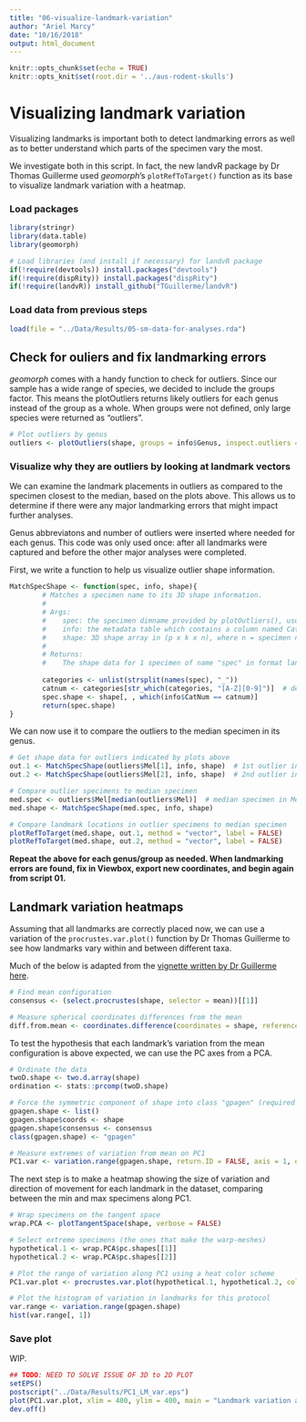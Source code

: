 ```yaml
---
title: "06-visualize-landmark-variation"
author: "Ariel Marcy"
date: "10/16/2018"
output: html_document
---
```


```r
knitr::opts_chunk$set(echo = TRUE)
knitr::opts_knit$set(root.dir = '../aus-rodent-skulls')
```

# Visualizing landmark variation
Visualizing landmarks is important both to detect landmarking errors as well as to better understand which parts of the specimen vary the most. 

We investigate both in this script. In fact, the new landvR package by Dr Thomas Guillerme used _geomorph_'s `plotRefToTarget()` function as its base to visualize landmark variation with a heatmap.

### Load packages
```r
library(stringr)
library(data.table)
library(geomorph)

# Load libraries (and install if necessary) for landvR package
if(!require(devtools)) install.packages("devtools")
if(!require(dispRity)) install.packages("dispRity")
if(!require(landvR)) install_github("TGuillerme/landvR")
```

### Load data from previous steps
```r
load(file = "../Data/Results/05-sm-data-for-analyses.rda")
```

## Check for ouliers and fix landmarking errors
_geomorph_ comes with a handy function to check for outliers. Since our sample has a wide range of species, we decided to include the groups factor. This means the plotOutliers returns likely outliers for each genus instead of the group as a whole. When groups were not defined, only large species were returned as "outliers". 
```r
# Plot outliers by genus
outliers <- plotOutliers(shape, groups = info$Genus, inspect.outliers = T)
```

### Visualize why they are outliers by looking at landmark vectors
We can examine the landmark placements in outliers as compared to the specimen closest to the median, based on the plots above. This allows us to determine if there were any major landmarking errors that might impact further analyses.

Genus abbreviatons and number of outliers were inserted where needed for each genus. This code was only used once: after all landmarks were captured and before the other major analyses were completed.

First, we write a function to help us visualize outlier shape information.
```r
MatchSpecShape <- function(spec, info, shape){
        # Matches a specimen name to its 3D shape information.
        #
        # Args:
        #    spec: the specimen dimname provided by plotOutliers(), usually the filename of the specimen provided while landmarking.
        #    info: the metadata table which contains a column named CatNum.
        #    shape: 3D shape array in (p x k x n), where n = specimen number.
        #
        # Returns:
        #    The shape data for 1 specimen of name "spec" in format landmarks x coordinates (p x k).
        
        categories <- unlist(strsplit(names(spec), "_"))
        catnum <- categories[str_which(categories, "[A-Z][0-9]")]  # detects CatNum
        spec.shape <- shape[, , which(info$CatNum == catnum)]
        return(spec.shape)
}
```

We can now use it to compare the outliers to the median specimen in its genus.
```r
# Get shape data for outliers indicated by plots above
out.1 <- MatchSpecShape(outliers$Mel[1], info, shape)  # 1st outlier in genus Mel
out.2 <- MatchSpecShape(outliers$Mel[2], info, shape)  # 2nd outlier in genus Mel

# Compare outlier specimens to median specimen
med.spec <- outliers$Mel[median(outliers$Mel)]  # median specimen in Mel
med.shape <- MatchSpecShape(med.spec, info, shape)

# Compare landmark locations in outlier specimens to median specimen
plotRefToTarget(med.shape, out.1, method = "vector", label = FALSE)
plotRefToTarget(med.shape, out.2, method = "vector", label = FALSE)
```
**Repeat the above for each genus/group as needed. When landmarking errors are found, fix in Viewbox, export new coordinates, and begin again from script 01.** 

## Landmark variation heatmaps
Assuming that all landmarks are correctly placed now, we can use a variation of the `procrustes.var.plot()` function by Dr Thomas Guillerme to see how landmarks vary within and between different taxa. 

Much of the below is adapted from the [vignette written by Dr Guillerme here](https://cdn.rawgit.com/TGuillerme/landvR/8a6a6bd5/inst/vignettes/Landmark_partition_test.html).
```r
# Find mean configuration
consensus <- (select.procrustes(shape, selector = mean))[[1]]

# Measure spherical coordinates differences from the mean
diff.from.mean <- coordinates.difference(coordinates = shape, reference = consensus, type = "spherical")
```

To test the hypothesis that each landmark's variation from the mean configuration is above expected, we can use the PC axes from a PCA.
```r
# Ordinate the data
twoD.shape <- two.d.array(shape)
ordination <- stats::prcomp(twoD.shape)

# Force the symmetric component of shape into class "gpagen" (required for variation.range)
gpagen.shape <- list()
gpagen.shape$coords <- shape
gpagen.shape$consensus <- consensus
class(gpagen.shape) <- "gpagen"

# Measure extremes of variation from mean on PC1
PC1.var <- variation.range(gpagen.shape, return.ID = FALSE, axis = 1, ordination = ordination, type = "spherical")
```

The next step is to make a heatmap showing the size of variation and direction of movement for each landmark in the dataset, comparing between the min and max specimens along PC1.
```r
# Wrap specimens on the tangent space
wrap.PCA <- plotTangentSpace(shape, verbose = FALSE)

# Select extreme specimens (the ones that make the warp-meshes)
hypothetical.1 <- wrap.PCA$pc.shapes[[1]]
hypothetical.2 <- wrap.PCA$pc.shapes[[2]]

# Plot the range of variation along PC1 using a heat color scheme
PC1.var.plot <- procrustes.var.plot(hypothetical.1, hypothetical.2, col = c("yellow", "orange", "red"), col.val = PC1.var[, "radius"], labels = F)

# Plot the histogram of variation in landmarks for this protocol
var.range <- variation.range(gpagen.shape)
hist(var.range[, 1])

```

### Save plot
WIP.
```r
## TODO: NEED TO SOLVE ISSUE OF 3D to 2D PLOT
setEPS()
postscript("../Data/Results/PC1_LM_var.eps")
plot(PC1.var.plot, xlim = 400, ylim = 400, main = "Landmark variation along PC1")
dev.off()
```